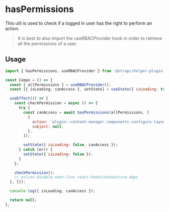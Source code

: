 <!--- hasPermissions.stories.mdx --->


<Meta title="utils/hasPermissions" />

# hasPermissions

This util is used to check if a logged in user has the right to perform an action.

> It is best to also import the useRBACProvider hook in order to retrieve all the permissions of a user.

## Usage

```js
import { hasPermissions, useRBACProvider } from '@strapi/helper-plugin';

const Compo = () => {
  const { allPermissions } = useRBACProvider();
  const [{ isLoading, canAccess }, setState] = useState({ isLoading: true, canAccess: false });

  useEffect(() => {
    const checkPermission = async () => {
      try {
        const canAccess = await hasPermissions(allPermissions, [
          {
            action: 'plugin::content-manager.components.configure-layout',
            subject: null,
          },
        ]);

        setState({ isLoading: false, canAccess });
      } catch (err) {
        setState({ isLoading: false });
      }
    };

    checkPermission();
    // eslint-disable-next-line react-hooks/exhaustive-deps
  }, []);

  console.log({ isLoading, canAccess });

  return null;
};
```
